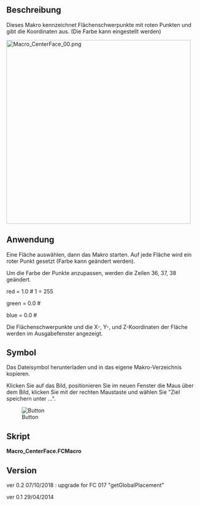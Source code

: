 <languages/>

{{Macro/de
|Name=Macro CenterFace
|Icon=CenterFace.png
|Translate=Macro CenterFace
|Description=Dieses Makro kennzeichnet Flächenschwerpunkte mit roten Punkten und gibt die Koordinaten aus. (Die Farbe kann eingestellt werden)
|Author=Mario52
|Download=[https://wiki.freecad.org/images/1/16/CenterFace.png Werkzeugleistensmbol]
|Version=0.2
|Date=2018-10-07
}}

<span id="Description"></span>
==Beschreibung==

Dieses Makro kennzeichnet Flächenschwerpunkte mit roten  Punkten und gibt die Koordinaten aus. (Die Farbe kann eingestellt werden)

[[File:Macro_CenterFace_00.png|480px]]
{{Caption|Flächenschwerpunkte}}

<span id="Usage"></span>
==Anwendung==

Eine Fläche auswählen, dann das Makro starten. Auf jede Fläche wird ein roter Punkt gesetzt (Farbe kann geändert werden).

Um die Farbe der Punkte anzupassen, werden die Zeilen 36, 37, 38 geändert.

red   = 1.0  # 1 = 255

green = 0.0  #

blue  = 0.0  #

Die Flächenschwerpunkte und die X-, Y-, und Z-Koordinaten der Fläche werden im Ausgabefenster angezeigt.

<span id="Icon"></span>
==Symbol==

Das Dateisymbol herunterladen und in das eigene Makro-Verzeichnis kopieren.

Klicken Sie auf das Bild, positionieren Sie im neuen Fenster die Maus über dem Bild, klicken Sie mit der rechten Maustaste und wählen Sie "Ziel speichern unter ...". 

[[File:CenterFace.png|Button]]

<span id="Script"></span>
==Skript==

'''Macro_CenterFace.FCMacro'''

{{MacroCode|code=
# -*- coding: utf-8 -*-

#OS: Windows Vista     #OS: Windows 10
#Platform: 32-bit      #Word size of OS: 64-bit
#Version: 0.14.3389    #Word size of FreeCAD: 64-bit
#Python version: 2.6.2 #Version: 0.17.13528 (Git)
#Qt version: 4.5.2     #Build type: Release
#Coin version: 3.1.0   #Branch: releases/FreeCAD-0-17
#SoQt version: 1.4.1   #Hash: 5c3f7bf8ec51e2c7187789f7edba71a7aa82a88b
#OCC version: 6.5.1    #Python version: 2.7.14
                       #Qt version: 4.8.7
                       #Coin version: 4.0.0a
                       #OCC version: 7.2.0

# 29/04/2014, 07/10/2018
__title__   = "Macro_CenterFace"
__author__  = "Mario52"
__url__     = "https://freecad.org/index-fr.html"
__Wiki__    = "https://wiki.freecad.org/Macro_CenterFace"
__version__ = "00.02"
__date__    = "07/10/2018"
__Comment__ = "select a face launch and list the center coordinate XYZ of face"

import FreeCAD, FreeCADGui, Draft, Part

def objectRealPlacement3D(obj):    # search the real Placement
    try:
        objectPlacement      = obj.Shape.Placement
        objectPlacementBase  = FreeCAD.Vector(objectPlacement.Base)

        #### 
        objectWorkCenter     = objectPlacementBase
        ####
        
        if hasattr(obj, "getGlobalPlacement"):
            globalPlacement       = obj.getGlobalPlacement()
            globalPlacementBase   = FreeCAD.Vector(globalPlacement.Base)
            ####
            objectRealPlacement3D = globalPlacementBase.sub(objectWorkCenter)#mode=0 adapte pour BBox + Centerpoints
            ####
        else:
            objectRealPlacement3D = objectWorkCenter
        
        return objectRealPlacement3D
    except Exception:
        return FreeCAD.Vector(0.0, 0.0, 0.0)


try:
    sel = FreeCADGui.Selection.getSelection()       # get the selection
    sh = sel[0]                                     # seletion of the first element
    
    App.Console.PrintMessage( "__Begin__________"+"\n")
    import unicodedata    
    nameLabel  = unicodedata.normalize('NFKD', sh.Label).encode('ascii','ignore')
    App.Console.PrintMessage("Label : "+ str(nameLabel)+"\n")        # extract the Label
    App.Console.PrintMessage("Name  : "+ str(sel[0].Name) +"\n")     # extract the Name
except:
    App.Console.PrintError( "Select a face"+"\n")

try:
    SubElement = FreeCADGui.Selection.getSelectionEx()# "getSelectionEx" Used for selecting subobjects
    element_ = SubElement[0].SubElementNames[0]       # seletion of the first element
    
    #print element_
    #print sh.Faces
    # LineColor
    red   = 1.0  # 1 = 255
    green = 0.0  #
    blue  = 0.0  #

    for i in range(len(sh.Shape.Faces)):                    # list and extract the data

        oripl_X = sh.Shape.Faces[i].CenterOfMass.x
        oripl_Y = sh.Shape.Faces[i].CenterOfMass.y
        oripl_Z = sh.Shape.Faces[i].CenterOfMass.z
        placementOrigine = objectRealPlacement3D( sh )
        oripl_X += placementOrigine[0]
        oripl_Y += placementOrigine[1]
        oripl_Z += placementOrigine[2]

        App.Console.PrintMessage( "Center Face "+str(i)+"    : "+str(sh.Shape.Faces[i].CenterOfMass)+"\n") # Vector center mass to face
        App.Console.PrintMessage( "GlobalPlacement  : "+str(placementOrigine)+"\n") # Vector center mass to face
        Draft.makePoint(oripl_X, oripl_Y, oripl_Z) # create a point
        FreeCADGui.activeDocument().activeObject().PointColor = (red, green, blue)
    
        App.Console.PrintMessage( "       Surface   : "+str(sel[0].Shape.Faces[i-1].Area)+"\n")
        fco = 0
        for f0 in sel[0].Shape.Faces[i].Vertexes:      # Vertexes faces
            fco += 1
            App.Console.PrintMessage("       Vertexe X"+str(fco)+": "+str(f0.Point.x)+" Y"+str(fco)+": "+str(f0.Point.y)+" Z"+str(fco)+": "+str(f0.Point.z)+"\n")

except:
    App.Console.PrintError( "Select a face *"+"\n")
App.Console.PrintMessage( "__End____________"+"\n")


}}


==Version==

ver 0.2 07/10/2018 : upgrade for FC 017 "getGlobalPlacement"

ver 0.1 29/04/2014 


{{clear}}